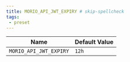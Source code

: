 ```yaml
---
title: MORIO_API_JWT_EXPIRY # skip-spellcheck
tags:
 - preset
---
```





<!-- MORIO_AUTO_GENERATED_CONTENT_STARTS - Manual changes made below will be overwritten skip-spellcheck -->
| Name | Default Value |
|------|---------------|
| `MORIO_API_JWT_EXPIRY` | `12h` |
<!-- MORIO_AUTO_GENERATED_CONTENT_ENDS - Manual changes made above will be overwritten skip-spellcheck -->
